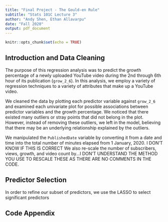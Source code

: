 ```yaml
---
title: "Final Project - The Gould-en Rule"
subtitle: "Stats 101C Lecture 3"
author: "Andy Shen, Ethan Allavarpu"
date: "Fall 2020"
output: pdf_document
---
```


```r
knitr::opts_chunk$set(echo = TRUE)
```

## Introduction and Data Cleaning

The purpose of this regression analysis was to predict the growth percentage of a newly uploaded YouTube video during the 2nd through 6th hour of its publication (`grow_2_6`). In this analysis, we employ a variety of regression techniques to a variety of attributes that make up a YouTube video. 

We cleaned the data by plotting each predictor variable against `grow_2_6` and examined each univariate plot for possible associations between predictor variables and the growth percentage. We noticed that there existed many outliers or stray points that did not belong in the plot. However, instead of removing these outliers, we left in the model, believing that there may be an underlying relationship explained by the outliers. 

We manipulated the `PublishedDate` variable by converting it from a date and time into the total number of minutes elapsed from 1 January, 2020. I DON'T KNOW IF THIS IS CORRECT We also re-scale the number of subscribers, views, growth, and video count by...I DON'T UNDERSTAND THE METHOD YOU USE TO RESCALE THESE AS THERE ARE NO COMMENTS IN THE CODE.

## Predictor Selection

In order to refine our subset of predictors, we use the LASSO to select significant predictors


## Code Appendix
